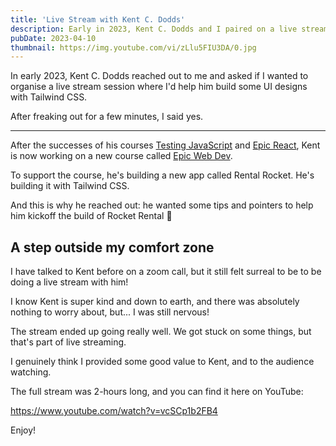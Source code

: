 ```yaml
---
title: 'Live Stream with Kent C. Dodds'
description: Early in 2023, Kent C. Dodds and I paired on a live stream to build some Tailwind CSS UI designs for his Rental Rocket app, that will be used to teach his Epic Web Dev course.
pubDate: 2023-04-10
thumbnail: https://img.youtube.com/vi/zLlu5FIU3DA/0.jpg
---
```


<IntroText>

In early 2023, Kent C. Dodds reached out to me and asked if I wanted to organise a live stream session where I'd help him build some UI designs with Tailwind CSS.

After freaking out for a few minutes, I said yes.

</IntroText>

<YouTubeVideo id="zLlu5FIU3DA" />

---

After the successes of his courses [Testing JavaScript](https://testingjavascript.com) and [Epic React](https://epicreact.dev), Kent is now working on a new course called [Epic Web Dev](https://epicreact.dev).

To support the course, he's building a new app called Rental Rocket. He's building it with Tailwind CSS.

And this is why he reached out: he wanted some tips and pointers to help him kickoff the build of Rocket Rental 🚀

## A step outside my comfort zone

I have talked to Kent before on a zoom call, but it still felt surreal to be to be doing a live stream with him!

I know Kent is super kind and down to earth, and there was absolutely nothing to worry about, but... I was still nervous!

The stream ended up going really well. We got stuck on some things, but that's part of live streaming.

I genuinely think I provided some good value to Kent, and to the audience watching.

The full stream was 2-hours long, and you can find it here on YouTube:

https://www.youtube.com/watch?v=vcSCp1b2FB4

Enjoy!
